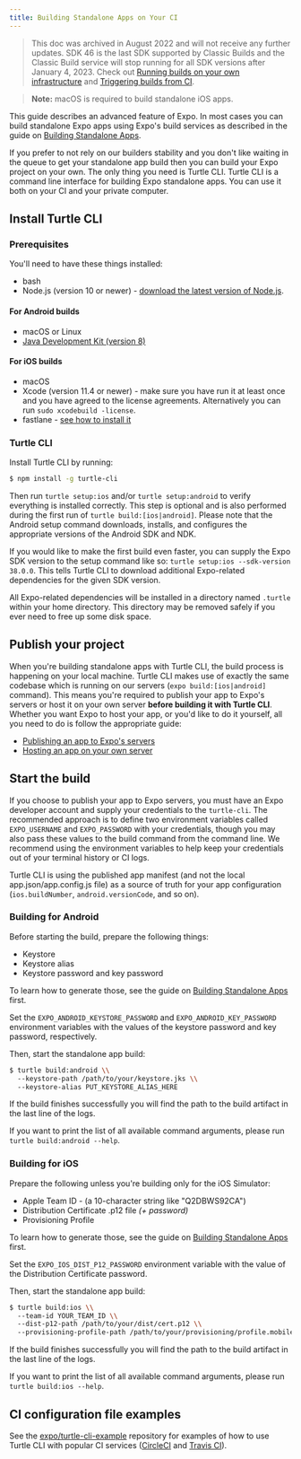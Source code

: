 ```yaml
---
title: Building Standalone Apps on Your CI
---
```


> This doc was archived in August 2022 and will not receive any further updates. SDK 46 is the last SDK supported by Classic Builds and the Classic Build service will stop running for all SDK versions after January 4, 2023. Check out [Running builds on your own infrastructure](/build-reference/local-builds) and [Triggering builds from CI](/build/building-on-ci).

> **Note:** macOS is required to build standalone iOS apps.

This guide describes an advanced feature of Expo. In most cases you can build
standalone Expo apps using Expo's build services as described in the guide
on [Building Standalone Apps](/archive/classic-builds/building-standalone-apps/).

If you prefer to not rely on our builders stability and you don't like waiting
in the queue to get your standalone app build then you can build your Expo
project on your own. The only thing you need is Turtle CLI. Turtle CLI is
a command line interface for building Expo standalone apps. You can use it
both on your CI and your private computer.

## Install Turtle CLI

### Prerequisites

You'll need to have these things installed:

- bash
- Node.js (version 10 or newer) - [download the latest version of Node.js](https://nodejs.org/en/).

#### For Android builds

- macOS or Linux
- [Java Development Kit (version 8)](https://jdk.java.net/)

#### For iOS builds

- macOS
- Xcode (version 11.4 or newer) - make sure you have run it at least once
  and you have agreed to the license agreements. Alternatively you can run `sudo xcodebuild -license`.
- fastlane - [see how to install it](https://docs.fastlane.tools/getting-started/ios/setup/#installing-fastlane)

### Turtle CLI

Install Turtle CLI by running:

```sh
$ npm install -g turtle-cli
```

Then run `turtle setup:ios` and/or `turtle setup:android` to verify everything
is installed correctly. This step is optional and is also performed during
the first run of `turtle build:[ios|android]`. Please note that the Android setup command
downloads, installs, and configures the appropriate versions of the Android SDK
and NDK.

If you would like to make the first build even faster, you can supply the Expo
SDK version to the setup command like so: `turtle setup:ios --sdk-version 38.0.0`.
This tells Turtle CLI to download additional Expo-related dependencies for
the given SDK version.

All Expo-related dependencies will be installed in a directory named `.turtle`
within your home directory. This directory may be removed safely if you ever
need to free up some disk space.

## Publish your project

When you're building standalone apps with Turtle CLI, the build process is happening on your local machine.
Turtle CLI makes use of exactly the same codebase which is running on our servers (`expo build:[ios|android]` command).
This means you're required to publish your app to Expo's servers or host it on your own server **before building it with Turtle CLI**.
Whether you want Expo to host your app, or you'd like to do it yourself, all you need to do is follow the appropriate guide:

- [Publishing an app to Expo's servers](/archive/classic-updates/publishing)
- [Hosting an app on your own server](/versions/latest/sdk/updates/#manual-installation-configuration-and-custom-remote-update)

## Start the build

If you choose to publish your app to Expo servers, you must have an Expo
developer account and supply your credentials to the `turtle-cli`.
The recommended approach is to define two environment variables called
`EXPO_USERNAME` and `EXPO_PASSWORD` with your credentials, though you may also
pass these values to the build command from the command line. We recommend
using the environment variables to help keep your credentials out of your
terminal history or CI logs.

Turtle CLI is using the published app manifest (and not the local app.json/app.config.js file)
as a source of truth for your app configuration (`ios.buildNumber`, `android.versionCode`, and so on).

### Building for Android

Before starting the build, prepare the following things:

- Keystore
- Keystore alias
- Keystore password and key password

To learn how to generate those, see the guide on [Building Standalone Apps](/archive/classic-builds/building-standalone-apps/)
first.

Set the `EXPO_ANDROID_KEYSTORE_PASSWORD` and `EXPO_ANDROID_KEY_PASSWORD`
environment variables with the values of the keystore password and key password,
respectively.

Then, start the standalone app build:

```sh
$ turtle build:android \\
  --keystore-path /path/to/your/keystore.jks \\
  --keystore-alias PUT_KEYSTORE_ALIAS_HERE
```

If the build finishes successfully you will find the path to the build artifact
in the last line of the logs.

If you want to print the list of all available command arguments,
please run `turtle build:android --help`.

### Building for iOS

Prepare the following unless you're building only for the iOS Simulator:

- Apple Team ID - (a 10-character string like "Q2DBWS92CA")
- Distribution Certificate .p12 file _(+ password)_
- Provisioning Profile

To learn how to generate those, see the guide
on [Building Standalone Apps](/archive/classic-builds/building-standalone-apps/) first.

Set the `EXPO_IOS_DIST_P12_PASSWORD` environment variable with the value of
the Distribution Certificate password.

Then, start the standalone app build:

```sh
$ turtle build:ios \\
  --team-id YOUR_TEAM_ID \\
  --dist-p12-path /path/to/your/dist/cert.p12 \\
  --provisioning-profile-path /path/to/your/provisioning/profile.mobileprovision
```

If the build finishes successfully you will find the path to the build artifact
in the last line of the logs.

If you want to print the list of all available command arguments,
please run `turtle build:ios --help`.

## CI configuration file examples

See the [expo/turtle-cli-example](https://github.com/expo/turtle-cli-example) repository
for examples of how to use Turtle CLI with popular CI services ([CircleCI](https://github.com/expo/turtle-cli-example#circleci)
and [Travis CI](https://github.com/expo/turtle-cli-example#travis-ci)).
